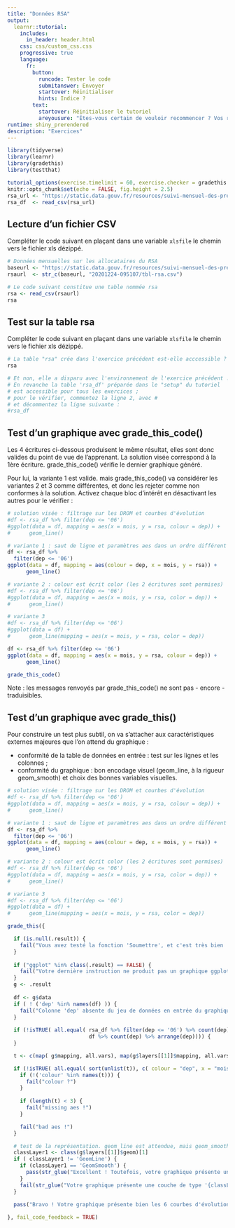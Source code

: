 ```yaml
---
title: "Données RSA"
output: 
  learnr::tutorial:
    includes:
      in_header: header.html
    css: css/custom_css.css
    progressive: true
    language: 
      fr:
        button:
          runcode: Tester le code
          submitanswer: Envoyer 
          startover: Réinitialiser
          hints: Indice ?
        text:
          startover: Réinitialiser le tutoriel
          areyousure: "Êtes-vous certain de vouloir recommencer ? Vos réponses actuelles seront perdues."
runtime: shiny_prerendered
description: "Exercices"
---
```


```r
library(tidyverse)
library(learnr)
library(gradethis)
library(testthat)

tutorial_options(exercise.timelimit = 60, exercise.checker = gradethis::grade_learnr, exercise.cap = 'R')
knitr::opts_chunk$set(echo = FALSE, fig.height = 2.5)
rsa_url <- "https://static.data.gouv.fr/resources/suivi-mensuel-des-prestations-de-solidarite/20201224-095107/tbl-rsa.csv"
rsa_df  <- read_csv(rsa_url) 
```

## Lecture d'un fichier CSV {data-progressive=T}

Compléter le code suivant en plaçant dans une variable `xlsfile` le chemin vers le fichier xls dézippé.

```r
# Données mensuelles sur les allocataires du RSA
baseurl <- "https://static.data.gouv.fr/resources/suivi-mensuel-des-prestations-de-solidarite/"
rsaurl  <- str_c(baseurl, "20201224-095107/tbl-rsa.csv")

# Le code suivant constitue une table nommée rsa
rsa <- read_csv(rsaurl) 
rsa
```

## Test sur la table rsa {data-progressive=T}

Compléter le code suivant en plaçant dans une variable `xlsfile` le chemin vers le fichier xls dézippé.

```r
# La table "rsa" crée dans l'exercice précédent est-elle acccessible ?
rsa

# Et non, elle a disparu avec l'environnement de l'exercice précédent !
# En revanche la table 'rsa_df' préparée dans le "setup" du tutoriel
# est accessible pour tous les exercices ;
# pour le vérifier, commentez la ligne 2, avec #
# et décommentez la ligne suivante :
#rsa_df
```

## Test d'un graphique avec grade_this_code() {data-progressive=T}

Les 4 écritures ci-dessous produisent le même résultat, elles sont donc valides du point de vue de l'apprenant.
La solution visée correspond à la 1ère écriture. grade_this_code() vérifie le dernier graphique généré. 

Pour lui, la variante 1 est valide. mais grade_this_code() va considérer les variantes 2 et 3 comme différentes, et donc les rejeter comme non conformes à la solution. Activez chaque bloc d'intérêt en désactivant les autres pour le vérifier :

```r
# solution visée : filtrage sur les DROM et courbes d'évolution
#df <- rsa_df %>% filter(dep <= '06')
#ggplot(data = df, mapping = aes(x = mois, y = rsa, colour = dep)) + 
#      geom_line() 

# variante 1 : saut de ligne et paramètres aes dans un ordre différent
df <- rsa_df %>% 
  filter(dep <= '06')
ggplot(data = df, mapping = aes(colour = dep, x = mois, y = rsa)) + 
      geom_line() 

# variante 2 : colour est écrit color (les 2 écritures sont permises)
#df <- rsa_df %>% filter(dep <= '06')
#ggplot(data = df, mapping = aes(x = mois, y = rsa, color = dep)) + 
#      geom_line() 

# variante 3
#df <- rsa_df %>% filter(dep <= '06')
#ggplot(data = df) + 
#      geom_line(mapping = aes(x = mois, y = rsa, color = dep)) 

```

```r
df <- rsa_df %>% filter(dep <= '06')
ggplot(data = df, mapping = aes(x = mois, y = rsa, colour = dep)) + 
      geom_line() 
```  

```r
grade_this_code()
```
Note : les messages renvoyés par grade_this_code() ne sont pas - encore - traduisibles. 

## Test d'un graphique avec grade_this() {data-progressive=T}

Pour construire un test plus subtil, on va s'attacher aux caractéristiques externes majeures que l'on attend du graphique :

* conformité de la table de données en entrée : test sur les lignes et les colonnes ;
* conformité du graphique : bon encodage visuel (geom_line, à la rigueur geom_smooth) et choix des bonnes variables visuelles.

```r
# solution visée : filtrage sur les DROM et courbes d'évolution
#df <- rsa_df %>% filter(dep <= '06')
#ggplot(data = df, mapping = aes(x = mois, y = rsa, colour = dep)) + 
#      geom_line() 

# variante 1 : saut de ligne et paramètres aes dans un ordre différent
df <- rsa_df %>% 
  filter(dep <= '06')
ggplot(data = df, mapping = aes(colour = dep, x = mois, y = rsa)) + 
      geom_line() 

# variante 2 : colour est écrit color (les 2 écritures sont permises)
#df <- rsa_df %>% filter(dep <= '06')
#ggplot(data = df, mapping = aes(x = mois, y = rsa, color = dep)) + 
#      geom_line() 

# variante 3
#df <- rsa_df %>% filter(dep <= '06')
#ggplot(data = df) + 
#      geom_line(mapping = aes(x = mois, y = rsa, color = dep)) 

```

```r
grade_this({

  if (is.null(.result)) {
    fail("Vous avez testé la fonction 'Soumettre', et c'est très bien ! Pour le moment, aucun code n'a pu être analysé. Veuillez saisir une 1ère instruction.")
  }
  
  if ("ggplot" %in% class(.result) == FALSE) {
    fail("Votre dernière instruction ne produit pas un graphique ggplot2")
  }
  g <- .result
  
  df <- g$data
  if ( ! ('dep' %in% names(df) )) {
    fail("Colonne 'dep' absente du jeu de données en entrée du graphique")
  } 
  
  if (!isTRUE( all.equal( rsa_df %>% filter(dep <= '06') %>% count(dep) %>% arrange(dep),
                          df %>% count(dep) %>% arrange(dep)))) {
  }

  t <- c(map( g$mapping, all.vars), map(g$layers[[1]]$mapping, all.vars) ) 

  if (!isTRUE( all.equal( sort(unlist(t)), c( colour = "dep", x = "mois", y = "rsa") ) )) {
    if (!('colour' %in% names(t))) {
      fail("colour ?")
    }
    
    if (length(t) < 3) {
      fail("missing aes !")
    }

    fail("bad aes !")
  }

  # test de la représentation. geom_line est attendue, mais geom_smooth est admissible
  classLayer1 <- class(g$layers[[1]]$geom)[1]
  if ( classLayer1 != 'GeomLine') {
    if (classLayer1 == 'GeomSmooth') {
      pass(str_glue("Excellent ! Toutefois, votre graphique présente une couche de type '{classLayer1}', alors que l'on attendait simplement une 'GeomLine'") )
    }
    fail(str_glue("Votre graphique présente une couche de type '{classLayer1}', alors que l'on attend une 'GeomLine'") )
  } 
  
  pass("Bravo ! Votre graphique présente bien les 6 courbes d'évolution attendues.")

}, fail_code_feedback = TRUE)
```
<div data-iframe-height></div>